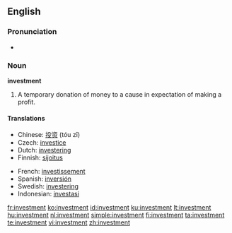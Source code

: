 ==English==
{{wikipedia}}
===Pronunciation===
*{{audio|en-us-investment.ogg|Audio (US)}}


===Noun===
'''investment'''
#A temporary donation of money to a cause in expectation of making a profit.

====Translations====
{{trans-top|temporary donation of money}}
*Chinese: [[投资]] (tóu zī)
*Czech: [[investice]] {{f}}
*Dutch: [[investering]]
*Finnish: [[sijoitus]]
{{trans-mid}}
*French: [[investissement]]
*Spanish: [[inversión]] {{f}}
*Swedish: [[investering]]
*Indonesian: [[investasi]]
{{trans-bottom}}

[[fr:investment]]
[[ko:investment]]
[[id:investment]]
[[ku:investment]]
[[lt:investment]]
[[hu:investment]]
[[nl:investment]]
[[simple:investment]]
[[fi:investment]]
[[ta:investment]]
[[te:investment]]
[[vi:investment]]
[[zh:investment]]